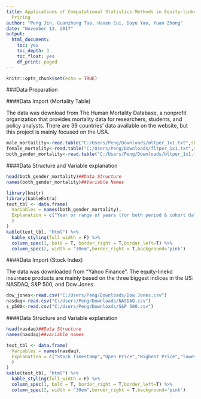 ---
title: Applications of Computational Statistics Methods in Equity-linked Insurance
  Pricing
author: "Peng Jin, Guanzhong Tao, Haoen Cui, Dayu Yao, Yuan Zhong"
date: "November 13, 2017"
output:
  html_document:
    toc: yes
    toc_depth: 3
    toc_float: yes
    df_print: paged
---

```{r setup, include=FALSE}
knitr::opts_chunk$set(echo = TRUE)
```

###Data Preparation 

####Data Import (Mortality Table)

The data was download from The Human Mortality Database, a nonprofit organization that provides mortality data for researchers, students, and policy analysts. There are 39 countries' data available on the website, but this project is mainly focused on the USA.

```{r,echo=T}
male_mortaility<-read.table("C:/Users/Peng/Downloads/mltper_1x1.txt",skip=1,header=T)
female_mortality<-read.table("C:/Users/Peng/Downloads/fltper_1x1.txt",skip=1,header=T)
both_gender_mortality<-read.table("C:/Users/Peng/Downloads/bltper_1x1.txt",skip=1,header=T)
```

####Data Structure and Variable explanation

```{r,echo=T}
head(both_gender_mortality)##Data Structure
names(both_gender_mortality)##Variable Names 
```

```{r,echo=FALSE}
library(knitr)
library(kableExtra)
text_tbl <- data.frame(
  Variables = names(both_gender_mortality),
  Explanation = c("Year or range of years (for both period & cohort data)","Age group for n-year interval from exact age x to just before exact age x+n, where n=1, 4, 5, or infinite(open age interval)","Central death rate between ages x and x+n","Probability of death between ages x and x+n","Average length of survival between ages x and x+n for persons dying in the interval","Number of survivors at exact age x, assuming l(0) = 100,000","Number of deaths between ages x and x+n","Number of person-years lived between ages x and x+n","Number of person-years remaining after exact age x","Life expectancy at exact age x (in years)"
  )
)
kable(text_tbl, "html") %>%
  kable_styling(full_width = F) %>%
  column_spec(1, bold = T, border_right = T,border_left=T) %>%
  column_spec(2, width = "30em",border_right = T,background='pink')
```

####Data Import (Stock Index)

The data was downloaded from "Yahoo Finance". The equity-linekd insurnace products are mainly based on the three biggest indices in the US: NASDAQ, S&P 500, and Dow Jones.

```{r,echo=TRUE}
dow_jones<-read.csv("C:/Users/Peng/Downloads/Dow Jones.csv")
nasdaq<-read.csv("C:/Users/Peng/Downloads/NASDAQ.csv")
s_p500<-read.csv("C:/Users/Peng/Downloads/S&P 500.csv")
```

####Data Structure and Variable explanation
```{r,echo=TRUE}
head(nasdaq)##Data Structure
names(nasdaq)##variable names
```
```{r,echo=FALSE}
text_tbl <- data.frame(
  Variables = names(nasdaq),
  Explanation = c("Stock Timestamp","Open Price","Highest Price","lowest Price","Closing Price","Adjusted Closing Price","Trading Volume"
  )
)
kable(text_tbl, "html") %>%
  kable_styling(full_width = F) %>%
  column_spec(1, bold = T, border_right = T,border_left=T) %>%
  column_spec(2, width = "30em",border_right = T,background='pink')
```
